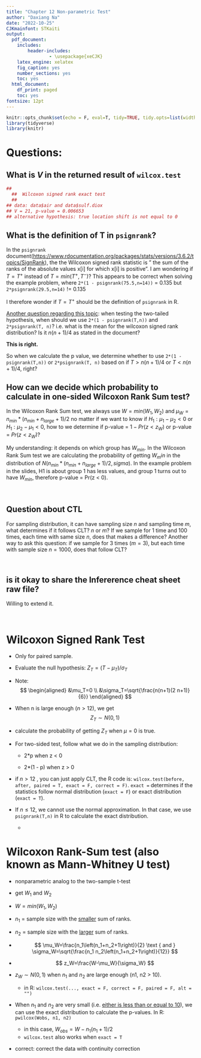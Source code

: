 ```yaml
---
title: "Chapter 12 Non-parametric Test"
author: "Daxiang Na"
date: "2022-10-25"
CJKmainfont: STKaiti
output: 
  pdf_document: 
    includes:
        header-includes:
                - \usepackage{xeCJK}
    latex_engine: xelatex
    fig_caption: yes
    number_sections: yes
    toc: yes
  html_document:
    df_print: paged
    toc: yes
fontsize: 12pt
---
```


```r
knitr::opts_chunk$set(echo = F, eval=T, tidy=TRUE, tidy.opts=list(width.cutoff=70))
library(tidyverse)
library(knitr)
```

# Questions:

## What is $V$ in the returned result of `wilcox.test`

```r
##
  ##  Wilcoxon signed rank exact test
  ##
## data: data$air and data$sulf.diox
## V = 21, p-value = 0.006653
## alternative hypothesis: true location shift is not equal to 0
```

## What is the definition of T in `psignrank`?

In the `psignrank` document(<https://www.rdocumentation.org/packages/stats/versions/3.6.2/topics/SignRank>), the the Wilcoxon signed rank statistic is " the sum of the ranks of the absolute values x[i] for which x[i] is positive". I am wondering if $T = T^+$ instead of $T = min(T^+, T^-)$? This appears to be correct when solving the example problem, where `2*(1 - psignrank(75.5,n=14))` = 0.135 but `2*psignrank(29.5,n=14)` != 0.135

I therefore wonder if $T = T^+$ should be the definition of `psignrank` in R.

[Another question regarding this topic]{.underline}: when testing the two-tailed hypothesis, when should we use `2*(1 - psignrank(T,n))` and `2*psignrank(T, n)`? i.e. what is the mean for the wilcoxon signed rank distribution? Is it $n(n + 1)/4$ as stated in the document?

**This is right.**

So when we calculate the p value, we determine whether to use `2*(1 - psignrank(T,n))` or `2*psignrank(T, n)` based on if $T > n(n + 1)/4$ or $T < n(n + 1)/4$, right?

## How can we decide which probability to calculate in one-sided Wilcoxon Rank Sum test?

In the Wilcoxon Rank Sum test, we always use $W = min(W_1, W_2)$ and $\mu_W = n_{min}*(n_{min} + n_{large} + 1)/2$ no matter if we want to know if $H_1: \mu_1 - \mu_2 < 0$ or $H_1: \mu_2 - \mu_1 < 0$, how to we determine if p-value = $1 - Pr(z < z_W)$ or p-value = $Pr(z < z_W)$?

My understanding: it depends on which group has $W_{min}$. In the Wilcoxon Rank Sum test we are calculating the probability of getting $W_min$ in the distribution of $N(n_{min}*(n_{min} + n_{large} + 1)/2, sigma)$. In the example problem in the slides, H1 is about group 1 has less values, and group 1 turns out to have $W_{min}$, therefore p-value = Pr(z < 0). 

\

## Question about CTL

For sampling distribution, it can have sampling size $n$ and sampling time $m$, what determines if it follows CLT? $n$ or $m$? If we sample for 1 time and 100 times, each time with same size $n$, does that makes a difference? Another way to ask this question: if we sample for 3 times ($m = 3$), but each time with sample size $n = 1000$, does that follow CLT?

\

## is it okay to share the Infererence cheat sheet raw file?

Willing to extend it.

\

# Wilcoxon Signed Rank Test

-   Only for paired sample.

-   Evaluate the null hypothesis: $Z_{T} = (T - \mu_{T})/\sigma_{T}$

-   Note: $$
    \begin{aligned}
    &\mu_T=0 \\
    &\sigma_T=\sqrt{\frac{n(n+1)(2 n+1)}{6}}
    \end{aligned}
    $$

-   When n is large enough ($n > 12$), we get$$
    Z_T \sim N(0,1)
    $$

-   calculate the probability of getting $Z_{T}$ when $\mu = 0$ is true.

-   For two-sided test, follow what we do in the sampling distribution:

    -   2\*p when z \< 0

    -   2\*(1 - p) when z \> 0

-   if $n > 12$ , you can just apply CLT, the R code is: `wilcox.test(before, after, paired = T, exact = F, correct = F)`. `exact =` determines if the statistics follow normal distribution (`exact = F`) or exact distribution (`exact = T`).

-   If $n \le 12$, we cannot use the normal approximation. In that case, we use `psignrank(T,n)` in R to calculate the exact distribution.

    -   \textcolor{red}{R requires $T = T^+$ for this to work correctly!}

# Wilcoxon Rank-Sum test (also known as Mann-Whitney U test)

-   nonparametric analog to the two-sample t-test

-   get $W_{1}$ and $W_{2}$

-   $W = min(W_1, W_2)$

-   $n_1$ = sample size with the [smaller]{.underline} sum of ranks.

-   $n_2$ = sample size with the [larger]{.underline} sum of ranks.

-   $$
    \mu_W=\frac{n_1\left(n_1+n_2+1\right)}{2} \text { and } \sigma_W=\sqrt{\frac{n_1 n_2\left(n_1+n_2+1\right)}{12}}
    $$

-   $$
    z_W=\frac{W-\mu_W}{\sigma_W}
    $$

-   $z_W \sim N(0, 1)$ when $n_1$ and $n_2$ are large enough (n1, n2 \> 10).

    -   in R: `wilcox.test(..., exact = F, correct = F, paired = F, alt = "")`

-   When $n_1$ and $n_2$ are very small (i.e. [either is less than or equal to 10]{.underline}), we can use the exact distribution to calculate the p-values. In R: `pwilcox(Wobs, n1, n2)`

    -   in this case, $W_{obs} = W - n_1(n_1 + 1)/2$
    -   `wilcox.test` also works when `exact = T`

-   correct: correct the data with continuity correction
